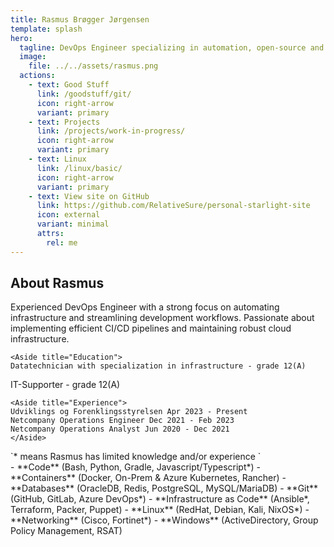 ```yaml
---
title: Rasmus Brøgger Jørgensen
template: splash
hero:
  tagline: DevOps Engineer specializing in automation, open-source and cloud technologies
  image:
    file: ../../assets/rasmus.png
  actions:
    - text: Good Stuff
      link: /goodstuff/git/
      icon: right-arrow
      variant: primary
    - text: Projects
      link: /projects/work-in-progress/
      icon: right-arrow
      variant: primary
    - text: Linux
      link: /linux/basic/
      icon: right-arrow
      variant: primary
    - text: View site on GitHub
      link: https://github.com/RelativeSure/personal-starlight-site
      icon: external
      variant: minimal
      attrs:
        rel: me
---
```



## About Rasmus

<CardGrid>
  <Card title="About Me" icon="open-book">
	Experienced DevOps Engineer with a strong focus on automating infrastructure and streamlining 
	development workflows. Passionate about implementing efficient CI/CD pipelines and maintaining 
	robust cloud infrastructure.

	<Aside title="Education">
	Datatechnician with specialization in infrastructure - grade 12(A)
  IT-Supporter - grade 12(A)
	</Aside>

	<Aside title="Experience">
	Udviklings og Forenklingsstyrelsen Apr 2023 - Present
	Netcompany Operations Engineer Dec 2021 - Feb 2023
	Netcompany Operations Analyst Jun 2020 - Dec 2021
	</Aside>
  </Card>
  <Card title="Experience" icon="seti:db">
    <Aside>`* means Rasmus has limited knowledge and/or experience `</Aside>
	- **Code** (Bash, Python, Gradle, Javascript/Typescript*) 
	- **Containers** (Docker, On-Prem & Azure Kubernetes, Rancher)
	- **Databases** (OracleDB, Redis, PostgreSQL, MySQL/MariaDB) 
	- **Git** (GitHub, GitLab, Azure DevOps*) 
	- **Infrastructure as Code** (Ansible*, Terraform, Packer, Puppet) 
	- **Linux** (RedHat, Debian, Kali, NixOS*) 
	- **Networking** (Cisco, Fortinet*) 
	- **Windows** (ActiveDirectory, Group Policy Management, RSAT)
  </Card>
</CardGrid>
